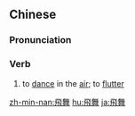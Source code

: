 {{also|飞舞}}
==Chinese==
{{zh-forms|s=飞舞}}

===Pronunciation===
{{zh-pron
|m=fēiwǔ
|c=fei1 mou5
|cat=v
}}

===Verb===
{{zh-verb}}

# to [[dance]] in the [[air]]; to [[flutter]]

{{zh-cat|Advanced}}

[[zh-min-nan:飛舞]]
[[hu:飛舞]]
[[ja:飛舞]]